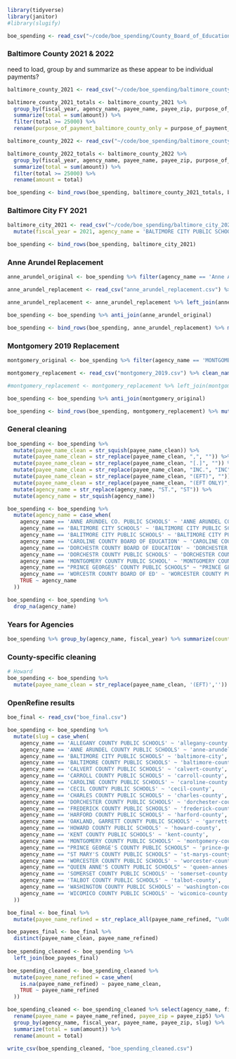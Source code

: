 ```r
library(tidyverse)
library(janitor)
#library(slugify)
```

```r
boe_spending <- read_csv("~/code/boe_spending/County_Board_of_Education_-_Spending_Disclosures.csv") %>% clean_names() 
```

### Baltimore County 2021 & 2022

need to load, group by and summarize as these appear to be individual payments?

```r
baltimore_county_2021 <- read_csv("~/code/boe_spending/baltimore_county_2021.csv") %>% clean_names()

baltimore_county_2021_totals <- baltimore_county_2021 %>% 
  group_by(fiscal_year, agency_name, payee_name, payee_zip, purpose_of_payment_baltimore_county) %>% 
  summarize(total = sum(amount)) %>% 
  filter(total >= 25000) %>% 
  rename(purpose_of_payment_baltimore_county_only = purpose_of_payment_baltimore_county, amount = total)

baltimore_county_2022 <- read_csv("~/code/boe_spending/baltimore_county_2022.csv") %>% clean_names()

baltimore_county_2022_totals <- baltimore_county_2022 %>% 
  group_by(fiscal_year, agency_name, payee_name, payee_zip, purpose_of_payment_baltimore_county_only) %>% 
  summarize(total = sum(amount)) %>% 
  filter(total >= 25000) %>% 
  rename(amount = total)

boe_spending <- bind_rows(boe_spending, baltimore_county_2021_totals, baltimore_county_2022_totals)

```


### Baltimore City FY 2021

```r
baltimore_city_2021 <- read_csv("~/code/boe_spending/baltimore_city_2021.csv") %>% clean_names() %>% 
  mutate(fiscal_year = 2021, agency_name = 'BALTIMORE CITY PUBLIC SCHOOLS')

boe_spending <- bind_rows(boe_spending, baltimore_city_2021)
```



### Anne Arundel Replacement

```r
anne_arundel_original <- boe_spending %>% filter(agency_name == 'Anne Arundel Co. Public Schools', fiscal_year > 2019)

anne_arundel_replacement <- read_csv("anne_arundel_replacement.csv") %>% mutate(agency_name = str_to_upper(agency_name), payee_name_clean = str_to_upper(payee_name))

anne_arundel_replacement <- anne_arundel_replacement %>% left_join(anne_arundel_original, by=c('payee_name', 'fiscal_year')) %>% select(-agency_name.y, -amount.y) %>% rename(agency_name = agency_name.x, amount = amount.x)

boe_spending <- boe_spending %>% anti_join(anne_arundel_original)

boe_spending <- bind_rows(boe_spending, anne_arundel_replacement) %>% mutate(agency_name = str_to_upper(agency_name), payee_name_clean = str_to_upper(payee_name), payee_zip5 = str_sub(payee_zip, 1, 5))

```

### Montgomery 2019 Replacement

```r
montgomery_original <- boe_spending %>% filter(agency_name == 'MONTGOMERY COUNTY PUBLIC SCHOOL', fiscal_year == 2019)

montgomery_replacement <- read_csv("montgomery_2019.csv") %>% clean_names() %>% mutate(agency_name = str_to_upper(agency_name), payee_name_clean = str_to_upper(payee_name))

#montgomery_replacement <- montgomery_replacement %>% left_join(montgomery_original, by=c('payee_name', 'fiscal_year')) %>% select(-agency_name.y, -amount.y) %>% rename(agency_name = agency_name.x, amount = amount.x, payee_zip = payee_zip.x, payee_name_clean = payee_name_clean.x)

boe_spending <- boe_spending %>% anti_join(montgomery_original)

boe_spending <- bind_rows(boe_spending, montgomery_replacement) %>% mutate(agency_name = str_to_upper(agency_name), payee_name_clean = str_to_upper(payee_name), payee_zip5 = str_sub(payee_zip, 1, 5))
```


### General cleaning

```r
boe_spending <- boe_spending %>% 
  mutate(payee_name_clean = str_squish(payee_name_clean)) %>% 
  mutate(payee_name_clean = str_replace(payee_name_clean, ",", "")) %>%
  mutate(payee_name_clean = str_replace(payee_name_clean, "[.]", "")) %>%
  mutate(payee_name_clean = str_replace(payee_name_clean, "INC.", "INC")) %>%
  mutate(payee_name_clean = str_replace(payee_name_clean, "(EFT)", "")) %>% 
  mutate(payee_name_clean = str_replace(payee_name_clean, "(EFT ONLY)", "")) %>% 
  mutate(agency_name = str_replace(agency_name, "ST.", "ST")) %>% 
  mutate(agency_name = str_squish(agency_name))

boe_spending <- boe_spending %>% 
  mutate(agency_name = case_when(
    agency_name == 'ANNE ARUNDEL CO. PUBLIC SCHOOLS' ~ 'ANNE ARUNDEL COUNTY PUBLIC SCHOOLS',
    agency_name == 'BALTIMORE CITY SCHOOLS' ~ 'BALTIMORE CITY PUBLIC SCHOOLS',
    agency_name == 'BALITMORE CITY PUBLIC SCHOOLS' ~ 'BALTIMORE CITY PUBLIC SCHOOLS',
    agency_name == 'CAROLINE COUNTY BOARD OF EDUCATION' ~ 'CAROLINE COUNTY PUBLIC SCHOOLS',
    agency_name == 'DORCHESTR COUNTY BOARD OF EDUCATION' ~ 'DORCHESTER COUNTY PUBLIC SCHOOLS',
    agency_name == 'DORCHESTR COUNTY PUBLIC SCHOOLS' ~ 'DORCHESTER COUNTY PUBLIC SCHOOLS',
    agency_name == 'MONTGOMERY COUNTY PUBLIC SCHOOL' ~ 'MONTGOMERY COUNTY PUBLIC SCHOOLS',
    agency_name == "PRINCE GEORGES' COUNTY PUBLIC SCHOOLS" ~ "PRINCE GEORGE'S COUNTY PUBLIC SCHOOLS",
    agency_name == 'WORCESTR COUNTY BOARD OF ED' ~ 'WORCESTER COUNTY PUBLIC SCHOOLS',
    TRUE ~ agency_name
  ))

boe_spending <- boe_spending %>% 
  drop_na(agency_name)
```



### Years for Agencies

```r
boe_spending %>% group_by(agency_name, fiscal_year) %>% summarize(count = n()) %>% pivot_wider(names_from = fiscal_year, values_from = count) 
```


### County-specific cleaning
```r
# Howard
boe_spending <- boe_spending %>% 
  mutate(payee_name_clean = str_replace(payee_name_clean, '(EFT)','')) %>% mutate(payee_name_clean = str_replace(payee_name_clean, ' (EFTPS ONLY)',''))

```


### OpenRefine results

```r

boe_final <- read_csv("boe_final.csv")

boe_spending <- boe_spending %>% 
  mutate(slug = case_when(
    agency_name == 'ALLEGANY COUNTY PUBLIC SCHOOLS' ~ 'allegany-county',
    agency_name == 'ANNE ARUNDEL COUNTY PUBLIC SCHOOLS' ~ 'anne-arundel-county',
    agency_name == 'BALTIMORE CITY PUBLIC SCHOOLS' ~ 'baltimore-city',
    agency_name == 'BALTIMORE COUNTY PUBLIC SCHOOLS' ~ 'baltimore-county',
    agency_name == 'CALVERT COUNTY PUBLIC SCHOOLS' ~ 'calvert-county',
    agency_name == 'CARROLL COUNTY PUBLIC SCHOOLS' ~ 'carroll-county',
    agency_name == 'CAROLINE COUNTY PUBLIC SCHOOLS' ~ 'caroline-county',
    agency_name == 'CECIL COUNTY PUBLIC SCHOOLS' ~ 'cecil-county',
    agency_name == 'CHARLES COUNTY PUBLIC SCHOOLS' ~ 'charles-county',
    agency_name == 'DORCHESTER COUNTY PUBLIC SCHOOLS' ~ 'dorchester-county',
    agency_name == 'FREDERICK COUNTY PUBLIC SCHOOLS' ~ 'frederick-county',
    agency_name == 'HARFORD COUNTY PUBLIC SCHOOLS' ~ 'harford-county',
    agency_name == 'OAKLAND, GARRETT COUNTY PUBLIC SCHOOLS' ~ 'garrett-county',
    agency_name == 'HOWARD COUNTY PUBLIC SCHOOLS' ~ 'howard-county',
    agency_name == 'KENT COUNTY PUBLIC SCHOOLS' ~ 'kent-county',
    agency_name == 'MONTGOMERY COUNTY PUBLIC SCHOOLS' ~ 'montgomery-county',
    agency_name == "PRINCE GEORGE'S COUNTY PUBLIC SCHOOLS" ~ 'prince-georges-county',
    agency_name == "ST MARY'S COUNTY PUBLIC SCHOOLS" ~ 'st-marys-county',
    agency_name == 'WORCESTER COUNTY PUBLIC SCHOOLS' ~ 'worcester-county',
    agency_name == "QUEEN ANNE'S COUNTY PUBLIC SCHOOLS" ~ 'queen-annes-county',
    agency_name == 'SOMERSET COUNTY PUBLIC SCHOOLS' ~ 'somerset-county',
    agency_name == 'TALBOT COUNTY PUBLIC SCHOOLS' ~ 'talbot-county',
    agency_name == 'WASHINGTON COUNTY PUBLIC SCHOOLS' ~ 'washington-county',
    agency_name == 'WICOMICO COUNTY PUBLIC SCHOOLS' ~ 'wicomico-county'
  ))

boe_final <- boe_final %>% 
  mutate(payee_name_refined = str_replace_all(payee_name_refined, "\u00A0", " "))

boe_payees_final <- boe_final %>% 
  distinct(payee_name_clean, payee_name_refined) 
  
boe_spending_cleaned <- boe_spending %>% 
  left_join(boe_payees_final)

boe_spending_cleaned <- boe_spending_cleaned %>% 
  mutate(payee_name_refined = case_when(
    is.na(payee_name_refined) ~ payee_name_clean,
    TRUE ~ payee_name_refined
  ))

boe_spending_cleaned <- boe_spending_cleaned %>% select(agency_name, fiscal_year, amount, payee_name_refined, payee_zip5, slug) %>% 
  rename(payee_name = payee_name_refined, payee_zip = payee_zip5) %>%
  group_by(agency_name, fiscal_year, payee_name, payee_zip, slug) %>% 
  summarize(total = sum(amount)) %>% 
  rename(amount = total)

write_csv(boe_spending_cleaned, "boe_spending_cleaned.csv")
```


